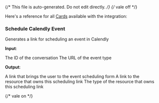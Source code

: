 {/* This file is auto-generated. Do not edit directly. */}
{/* vale off */}

Here's a reference for all [Cards](/learn/reference/cards/) available with the integration:

### Schedule Calendly Event

Generates a link for scheduling an event in Calendly

**Input**:

<Expandable title="input fields">
  <ResponseField
    name="conversationId"
    type="string"
    required
  >
    The ID of the conversation
  </ResponseField>
  <ResponseField
    name="eventTypeUrl"
    type="string"
    required
  >
    The URL of the event type
  </ResponseField>
</Expandable>

**Output**:

<Expandable title="output">
  <ResponseField
    name="bookingUrl"
    type="string (uri)"
    required
  >
    A link that brings the user to the event scheduling form
  </ResponseField>
  <ResponseField
    name="owner"
    type="string (uri)"
    required
  >
    A link to the resource that owns this scheduling link
  </ResponseField>
  <ResponseField
    name="ownerType"
    type="string"
    required
  >
    The type of the resource that owns this scheduling link
  </ResponseField>
</Expandable>


{/* vale on */}